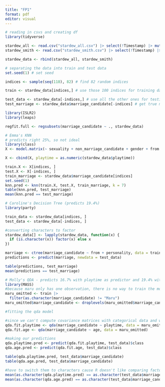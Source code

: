 ```yaml
---
title: "FP1"
format: pdf
editor: visual
---
```


```r
# reading in csvs and creating df
library(tidyverse)

stardew_all <- read.csv("stardew_all.csv") |> select(!Timestamp) |> mutate(from = "All")
stardew_smith <- read.csv("stardew_smith.csv") |> select(!Timestamp) |> mutate(from = "Smith")

stardew_data <- rbind(stardew_all, stardew_smith)
```

```r
# separating the data into train and test data
set.seed(1) # set seed

indices <- sample(seq(118), 82) # find 82 random indices

train <- stardew_data[indices,] # use those 100 indices for training data

test_data <- stardew_data[-indices,] # use all the other ones for testing
test_marriage <- stardew_data$marriage_candidate[-indices] # get true marraige candidates for testing
```

```r
library(ISLR2)
library(leaps)

regfit.full <- regsubsets(marriage_candidate ~ ., stardew_data)
```

```r
# Emma's KNN
# predicts right 25%, so not ideal
library(class)
X <- model.matrix(~ sexuality + non_marriage_candidate + gender + from - 1, data = stardew_data)

X <- cbind(X, playtime = as.numeric(stardew_data$playtime))

train.X <- X[indices, ]
test.X <- X[-indices, ]
train_marriage <- stardew_data$marriage_candidate[indices]
set.seed(1)
knn.pred <- knn(train.X, test.X, train_marriage, k = 7)
table(knn.pred, test_marriage)
mean(knn.pred == test_marriage)
```

```r
# Caroline's Decision Tree (predicts 19.4%)
library(party)

train_data <- stardew_data[indices, ]
test_data <- stardew_data[-indices, ]

#converting characters to factor
stardew_data[] <- lapply(stardew_data, function(x) {
  if (is.character(x)) factor(x) else x
})

marriage <- ctree(marriage_candidate ~ from + personality, data = train_data)
predictions <- predict(marriage, newdata = test_data)

table(predictions, test_marriage)
mean(predictions == test_marriage)

```
```r
# Molly's QDA - predicts 16.7% with playtime as predictor and 19.4% with age as predictor
library(MASS)
#because maru only has one observation, there is no way to train the model how to predict it. therefore, we drop the maru factor from our data
maru_omitted <- train |>
  filter(as.character(marriage_candidate) != "Maru")
maru_omitted$marriage_candidate <- droplevels(maru_omitted$marriage_candidate)

#fitting the qda model

#since we can't compute covariance matrices with categorical data and we have so little observations in each group of our training data, we have to use our 2 numeric variables for the models
qda.fit.playtime <- qda(marriage_candidate ~ playtime, data = maru_omitted)
qda.fit.age <- qda(marriage_candidate ~ age, data = maru_omitted)

#making our predictions
qda.playtime.pred <- predict(qda.fit.playtime, test_data)$class
qda.age.pred <- predict(qda.fit.age, test_data)$class

table(qda.playtime.pred, test_data$marriage_candidate)
table(qda.age.pred, test_data$marriage_candidate)

#have to switch them to characters cause R doesn't like comparing factors
mean(as.character(qda.playtime.pred) == as.character(test_data$marriage_candidate))
mean(as.character(qda.age.pred) == as.character(test_data$marriage_candidate))

```

